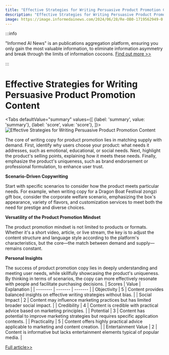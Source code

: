 ```yaml
---
title: "Effective Strategies for Writing Persuasive Product Promotion Content"
description: "Effective Strategies for Writing Persuasive Product Promotion Content"
image: https://image.informedainews.com/2024/06/28/Re-OB0-1719562949-0.jpg
---
```



:::info

"Informed AI News" is an publications aggregation platform, ensuring you only gain the most valuable information, to eliminate information asymmetry and break through the limits of information cocoons.  [Find out more >>](/)

:::

# Effective Strategies for Writing Persuasive Product Promotion Content


<Tabs
	defaultValue="summary"
	values={[
	{label: 'summary', value: 'summary'},
	{label: 'score', value: 'score'},
]}>
<TabItem value="summary">
<img
  src="https://image.informedainews.com/2024/06/28/Re-OB0-1719562949-0.jpg"
  alt="Effective Strategies for Writing Persuasive Product Promotion Content"
/>



The core of writing copy for product promotion lies in matching supply with demand. First, identify why users choose your product: what needs it addresses, such as emotional, educational, or social needs. Next, highlight the product's selling points, explaining how it meets these needs. Finally, emphasize the product's uniqueness, such as brand endorsement or professional formulation, to enhance user trust.

**Scenario-Driven Copywriting**

Start with specific scenarios to consider how the product meets particular needs. For example, when writing copy for a Dragon Boat Festival zongzi gift box, consider the corporate welfare scenario, emphasizing the box's appearance, variety of flavors, and customization services to meet both the need for prestige and diverse choices.

**Versatility of the Product Promotion Mindset**

The product promotion mindset is not limited to products or formats. Whether it's a short video, article, or live stream, the key is to adjust the content structure and language style according to the platform's characteristics, but the core—the match between demand and supply—remains constant.

**Personal Insights**

The success of product promotion copy lies in deeply understanding and meeting user needs, while skillfully showcasing the product's uniqueness. By thinking in terms of scenarios, the copy can more effectively resonate with people and facilitate purchasing decisions.
</TabItem>
<TabItem value="score">
	| Scores     | Value   | Explanation |
	| -------- | ------- | ------- |
	| Objectivity  | 5    | Content provides balanced insights on effective writing strategies without bias.    |
	| Social Impact | 2     | Content may influence marketing practices but has limited broader social impact.    |
	| Credibility    | 4    | Content is credible with practical advice based on marketing principles.    |
	| Potential    | 3    | Content has potential to improve marketing strategies but requires specific application contexts.    |
	| Practicality    | 5    | Content offers highly practical advice applicable to marketing and content creation.    |
	| Entertainment Value    | 2    | Content is informative but lacks entertainment elements typical of popular media.    |
</TabItem>
</Tabs>

[Full article>>](https://www.woshipm.com/copy/6073072.html)
